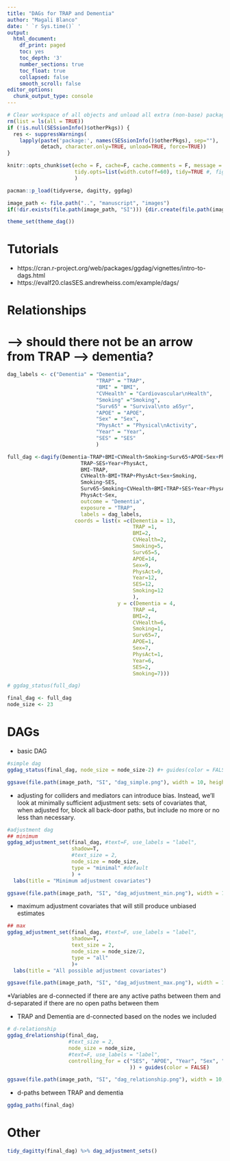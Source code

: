 ```yaml
---
title: "DAGs for TRAP and Dementia"
author: "Magali Blanco"
date: ' `r Sys.time()` '
output:
  html_document:
    df_print: paged
    toc: yes
    toc_depth: '3'
    number_sections: true
    toc_float: true
    collapsed: false
    smooth_scroll: false
editor_options: 
  chunk_output_type: console
---
```


```r
# Clear workspace of all objects and unload all extra (non-base) packages
rm(list = ls(all = TRUE))
if (!is.null(SESsionInfo()$otherPkgs)) {
  res <- suppressWarnings(
    lapply(paste('package:', names(SESsionInfo()$otherPkgs), sep=""),
           detach, character.only=TRUE, unload=TRUE, force=TRUE))
}

knitr::opts_chunk$set(echo = F, cache=F, cache.comments = F, message = F, warning = F, 
                      tidy.opts=list(width.cutoff=60), tidy=TRUE #, fig.height = 8, fig.width = 8
                      )  

pacman::p_load(tidyverse, dagitty, ggdag)

image_path <- file.path("..", "manuscript", "images")
if(!dir.exists(file.path(image_path, "SI"))) {dir.create(file.path(image_path, "SI"))}

theme_set(theme_dag())

```

# Tutorials

* https://cran.r-project.org/web/packages/ggdag/vignettes/intro-to-dags.html
* https://evalf20.clasSES.andrewheiss.com/example/dags/ 

# Relationships
 
# --> should there not be an arrow from TRAP --> dementia? 

```r

dag_labels <- c("Dementia" = "Dementia",
                             "TRAP" = "TRAP",
                             "BMI" = "BMI",
                             "CVHealth" = "Cardiovascular\nHealth",
                             "Smoking" ="Smoking",
                             "Surv65" = "Survival\nto ≥65yr",
                             "APOE" = "APOE",
                             "Sex" = "Sex",
                             "PhysAct" = "Physical\nActivity",
                             "Year" = "Year",
                             "SES" = "SES"
                             )

full_dag <-dagify(Dementia~TRAP+BMI+CVHealth+Smoking+Surv65+APOE+Sex+PhysAct+Year+SES,
                        TRAP~SES+Year+PhysAct,
                        BMI~TRAP,
                        CVHealth~BMI+TRAP+PhysAct+Sex+Smoking,
                        Smoking~SES,
                        Surv65~Smoking+CVHealth+BMI+TRAP+SES+Year+PhysAct+Sex,
                        PhysAct~Sex,
                        outcome = "Dementia",
                        exposure = "TRAP",
                        labels = dag_labels,
                      coords = list(x =c(Dementia = 13,
                                         TRAP =1,
                                         BMI=2,
                                         CVHealth=2,
                                         Smoking=5,
                                         Surv65=5,
                                         APOE=14,
                                         Sex=9,
                                         PhysAct=9,
                                         Year=12,
                                         SES=12,
                                         Smoking=12
                                         ),
                                    y = c(Dementia = 4,
                                         TRAP =4,
                                         BMI=2,
                                         CVHealth=6,
                                         Smoking=1,
                                         Surv65=7,
                                         APOE=1,
                                         Sex=7,
                                         PhysAct=1,
                                         Year=6,
                                         SES=2,
                                         Smoking=7)))

# ggdag_status(full_dag)

final_dag <- full_dag
node_size <- 23

```

# DAGs

* basic DAG 

```r
#simple dag
ggdag_status(final_dag, node_size = node_size-2) #+ guides(color = FALSE) 

ggsave(file.path(image_path, "SI", "dag_simple.png"), width = 10, height = 6)

```

* adjusting for colliders and mediators can introduce bias. Instead, we’ll look at minimally sufficient adjustment sets: sets of covariates that, when adjusted for, block all back-door paths, but include no more or no less than necessary. 

```r
#adjustment dag
## minimum 
ggdag_adjustment_set(final_dag, #text=F, use_labels = "label", 
                     shadow=T,
                     #text_size = 2, 
                     node_size = node_size,
                     type = "minimal" #default
                     ) + 
  labs(title = "Minimum adjustment covariates")

ggsave(file.path(image_path, "SI", "dag_adjustment_min.png"), width = 10, height = 6)

```

* maximum adjustment covariates that will still produce unbiased estimates

```r
## max
ggdag_adjustment_set(final_dag, #text=F, use_labels = "label", 
                     shadow=T,
                     text_size = 2, 
                     node_size = node_size/2,
                     type = "all"  
                     )+ 
  labs(title = "All possible adjustment covariates")

ggsave(file.path(image_path, "SI", "dag_adjustment_max.png"), width = 10, height = 6)

```

*Variables are d-connected if there are any active paths between them and d-separated if there are no open paths between them 

* TRAP and Dementia are d-connected based on the nodes we included

```r
# d-relationship
ggdag_drelationship(final_dag,
                    #text_size = 2,
                    node_size = node_size,
                    #text=F, use_labels = "label",  
                    controlling_for = c("SES", "APOE", "Year", "Sex", "Surv65", "PhysAct"
                                        )) + guides(color = FALSE) 

ggsave(file.path(image_path, "SI", "dag_relationship.png"), width = 10, height = 6)

```

* d-paths between TRAP and dementia

```r
ggdag_paths(final_dag)

```

# Other 

```r

tidy_dagitty(final_dag) %>% dag_adjustment_sets()

```

